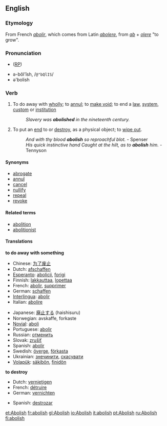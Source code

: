 ==English==
===Etymology===
From French ''[[abolir]]'', which comes from Latin ''[[abolere]]'', from ''[[ab]]'' + ''[[olere]]'' "to grow".

===Pronunciation===
* ([[RP]]) {{IPA|/əˈbɒlɪʃ/}}
<!-- please specify -->
*ə-bŏl'ĭsh, /<tt>@"bQlIS</tt>/
*ə'bolish 

===Verb===
{{en-infl-reg-sibilant|abolish||}}

# To do away with [[wholly]]; to [[annul]]; to [[make void]]; to end a [[law]], [[system]], [[custom]] or [[institution]]
#:''Slavery was '''abolished''' in the nineteenth century.''
# {{archaic}} To put an [[end]] to or [[destroy]], as a physical object; to [[wipe out]]. 
#:''And with thy blood '''abolish''' so reproachful blot.'' - Spenser
#:''His quick instinctive hand Caught at the hilt, as to '''abolish''' him.'' - Tennyson

====Synonyms====
* [[abrogate]]
* [[annul]]
* [[cancel]]
* [[nullify]]
* [[repeal]]
* [[revoke]]

<!-- what to do with this? WikiSaurus?
These words have in common the idea of setting aside by some [[overruling]] act.
*''Abolish'' [[applies]] particularly to things of a permanent nature, such as institutions, usages, customs, etc.; as, to ''abolish'' [[monopolies]], [[serfdom]], slavery. ''Repeal'' [[describes]] the act by which the legislature of a state sets aside a law which it had previously [[enacted]]. 
*''Abrogate'' was originally applied to the [[repeal]] of a law by the Roman people; and hence, when the power of making laws was [[usurped]] by the [[emperors]], the term was applied to ''their'' act of setting aside the laws. Thus it came to express that act by which a sovereign or an [[executive]] government sets aside laws, [[ordinances]], [[regulations]], [[treaties]], [[conventions]], etc. 
*''Revoke'' denotes the act of [[recalling]] some previous grant which [[conferred]], privilege, etc.; as, to ''revoke'' a decree, to ''revoke'' a power of [[attorney]], a promise, etc. Thus, also, we speak of the ''revocation'' of the [[Edict]] of [[Nantes]]. 
*''Annul'' is used in a more general sense, denoting simply to make void; as, to ''annul'' a contract, to ''annul'' an agreement. 
*''Nullify'' is an old word applied to the setting of things aside either by force or by total [[disregard]]; as, to ''nullify'' an act of Congress. 
*''Cancel'' is to strike out or annul, by a [[deliberate]] exercise of power, something which has [[operative]] force. -->

====Related terms====
* [[abolition]]
* [[abolitionist]]

====Translations====
'''to do away with something'''
{{top}}
*Chinese: [[为了废止]]
*Dutch: [[afschaffen]] 
*[[Esperanto]]: [[abolicii]], [[forigi]]
*Finnish: [[lakkauttaa]], [[lopettaa]]
*French: [[abolir]], [[supprimer]]
*German: [[schaffen]]
*[[Interlingua]]: [[abolir]]
*Italian: [[abolire]]
{{mid}}
*Japanese: [[廃止する]] (haishisuru)
*Norwegian: avskaffe, forkaste
*[[Novial]]: [[aboli]]
*Portuguese: [[abolir]]
*Russian: [[отменить]]
*Slovak: [[zrušiť]]
*Spanish: [[abolir]]
*Swedish: [[överge]], [[förkasta]]
*Ukrainian: [[знечинити]], [[скасувати]]
*[[Volapük]]: [[säkibön]], [[finidön]]
{{bottom}}

'''to destroy'''
{{top}}
*Dutch: [[vernietigen]]
*French: [[détruire]]
*German: [[vernichten]]
{{mid}}
*Spanish: [[destrozar]]
{{bottom}}

[[et:Abolish]]
[[fr:abolish]]
[[gl:Abolish]]
[[io:Abolish]]
[[it:abolish]]
[[pt:Abolish]]
[[ru:Abolish]]
[[fi:abolish]]